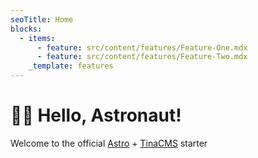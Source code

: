 ```yaml
---
seoTitle: Home
blocks:
  - items:
      - feature: src/content/features/Feature-One.mdx
      - feature: src/content/features/Feature-Two.mdx
    _template: features
---
```


# 🧑‍🚀 Hello, Astronaut!

Welcome to the official [Astro](https://astro.build/) + [TinaCMS](https://tina.io/) starter 

